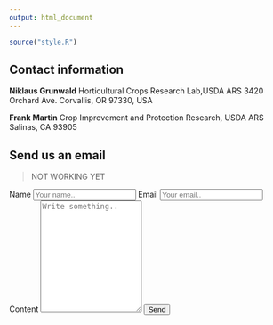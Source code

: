 ```yaml
---
output: html_document
---
```


```r
source("style.R")
```

## Contact information

**Niklaus Grunwald**
Horticultural Crops Research Lab,USDA ARS
3420 Orchard Ave. Corvallis, OR 97330, USA

**Frank Martin**
Crop Improvement and Protection Research, USDA ARS
Salinas, CA 93905

## Send us an email

> NOT WORKING YET

<div class="contact_container">
<form role="form" method="post">
<label for="name">Name</label>
<input type="text" id="name" name="name" placeholder="Your name..">
<label for="email">Email</label>
<input type="text" id="email" name="email" placeholder="Your email..">
<label for="content">Content</label>
<textarea id="content" name="content" placeholder="Write something.." style="height:200px"></textarea>
<input type="submit" value="Send">
</form>
</div>


 

